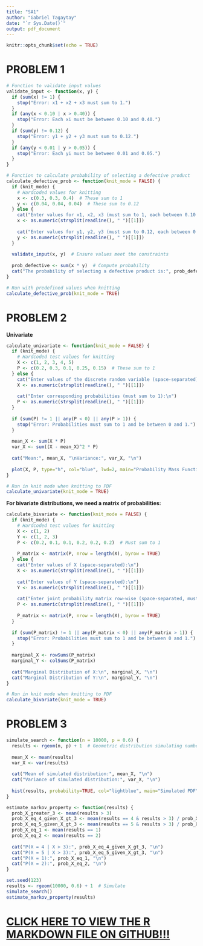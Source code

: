 ---
title: "SA1"
author: "Gabriel Tagaytay"
date: "`r Sys.Date()`"
output: pdf_document
---

```{r setup, include=FALSE}
knitr::opts_chunk$set(echo = TRUE)
```

# PROBLEM 1

```{r}
# Function to validate input values
validate_input <- function(x, y) {
  if (sum(x) != 1) {
    stop("Error: x1 + x2 + x3 must sum to 1.")
  }
  if (any(x < 0.10 | x > 0.40)) {
    stop("Error: Each xi must be between 0.10 and 0.40.")
  }
  if (sum(y) != 0.12) {
    stop("Error: y1 + y2 + y3 must sum to 0.12.")
  }
  if (any(y < 0.01 | y > 0.05)) {
    stop("Error: Each yi must be between 0.01 and 0.05.")
  }
}

# Function to calculate probability of selecting a defective product
calculate_defective_prob <- function(knit_mode = FALSE) {
  if (knit_mode) {
    # Hardcoded values for knitting
    x <- c(0.3, 0.3, 0.4)  # These sum to 1
    y <- c(0.04, 0.04, 0.04)  # These sum to 0.12
  } else {
    cat("Enter values for x1, x2, x3 (must sum to 1, each between 0.10 and 0.40):\n")
    x <- as.numeric(strsplit(readline(), " ")[[1]])
    
    cat("Enter values for y1, y2, y3 (must sum to 0.12, each between 0.01 and 0.05):\n")
    y <- as.numeric(strsplit(readline(), " ")[[1]])
  }
  
  validate_input(x, y)  # Ensure values meet the constraints
  
  prob_defective <- sum(x * y)  # Compute probability
  cat("The probability of selecting a defective product is:", prob_defective, "\n")
}

# Run with predefined values when knitting
calculate_defective_prob(knit_mode = TRUE)

```

# PROBLEM 2  

**Univariate**
```{r}
calculate_univariate <- function(knit_mode = FALSE) {
  if (knit_mode) {
    # Hardcoded test values for knitting
    X <- c(1, 2, 3, 4, 5)
    P <- c(0.2, 0.3, 0.1, 0.25, 0.15)  # These sum to 1
  } else {
    cat("Enter values of the discrete random variable (space-separated):\n")
    X <- as.numeric(strsplit(readline(), " ")[[1]])
    
    cat("Enter corresponding probabilities (must sum to 1):\n")
    P <- as.numeric(strsplit(readline(), " ")[[1]])
  }
  
  if (sum(P) != 1 || any(P < 0) || any(P > 1)) {
    stop("Error: Probabilities must sum to 1 and be between 0 and 1.")
  }
  
  mean_X <- sum(X * P)
  var_X <- sum((X - mean_X)^2 * P)
  
  cat("Mean:", mean_X, "\nVariance:", var_X, "\n")
  
  plot(X, P, type="h", col="blue", lwd=2, main="Probability Mass Function", xlab="X", ylab="P(X)")
}

# Run in knit mode when knitting to PDF
calculate_univariate(knit_mode = TRUE)

```

**For bivariate distributions, we need a matrix of probabilities:**  

```{r}
calculate_bivariate <- function(knit_mode = FALSE) {
  if (knit_mode) {
    # Hardcoded test values for knitting
    X <- c(1, 2)
    Y <- c(1, 2, 3)
    P <- c(0.2, 0.1, 0.1, 0.2, 0.2, 0.2)  # Must sum to 1
    
    P_matrix <- matrix(P, nrow = length(X), byrow = TRUE)
  } else {
    cat("Enter values of X (space-separated):\n")
    X <- as.numeric(strsplit(readline(), " ")[[1]])
    
    cat("Enter values of Y (space-separated):\n")
    Y <- as.numeric(strsplit(readline(), " ")[[1]])
    
    cat("Enter joint probability matrix row-wise (space-separated, must sum to 1):\n")
    P <- as.numeric(strsplit(readline(), " ")[[1]])
    
    P_matrix <- matrix(P, nrow = length(X), byrow = TRUE)
  }
  
  if (sum(P_matrix) != 1 || any(P_matrix < 0) || any(P_matrix > 1)) {
    stop("Error: Probabilities must sum to 1 and be between 0 and 1.")
  }
  
  marginal_X <- rowSums(P_matrix)
  marginal_Y <- colSums(P_matrix)
  
  cat("Marginal Distribution of X:\n", marginal_X, "\n")
  cat("Marginal Distribution of Y:\n", marginal_Y, "\n")
}

# Run in knit mode when knitting to PDF
calculate_bivariate(knit_mode = TRUE)

```

# PROBLEM 3

```{r}
simulate_search <- function(n = 10000, p = 0.6) {
  results <- rgeom(n, p) + 1  # Geometric distribution simulating number of searches
  
  mean_X <- mean(results)
  var_X <- var(results)
  
  cat("Mean of simulated distribution:", mean_X, "\n")
  cat("Variance of simulated distribution:", var_X, "\n")
  
  hist(results, probability=TRUE, col="lightblue", main="Simulated PDF", xlab="Searches until Success")
}

estimate_markov_property <- function(results) {
  prob_X_greater_3 <- mean(results > 3)
  prob_X_eq_4_given_X_gt_3 <- mean(results == 4 & results > 3) / prob_X_greater_3
  prob_X_eq_5_given_X_gt_3 <- mean(results == 5 & results > 3) / prob_X_greater_3
  prob_X_eq_1 <- mean(results == 1)
  prob_X_eq_2 <- mean(results == 2)
  
  cat("P(X = 4 | X > 3):", prob_X_eq_4_given_X_gt_3, "\n")
  cat("P(X = 5 | X > 3):", prob_X_eq_5_given_X_gt_3, "\n")
  cat("P(X = 1):", prob_X_eq_1, "\n")
  cat("P(X = 2):", prob_X_eq_2, "\n")
}

set.seed(123)
results <- rgeom(10000, 0.6) + 1  # Simulate
simulate_search()
estimate_markov_property(results)
```  


# [CLICK HERE TO VIEW THE R MARKDOWN FILE ON GITHUB!!!](https://github.com/gabriyeeel/Formattive-Assessments-Files/blob/main/SA1.Rmd)
